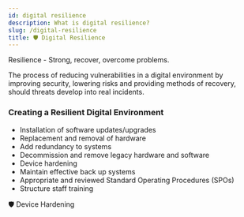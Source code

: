 ```yaml
---
id: digital resilience
description: What is digital resilience?
slug: /digital-resilience
title: 🛡️ Digital Resilience
---
```



Resilience - Strong, recover, overcome problems.

The process of reducing vulnerabilities in a digital environment by improving security, lowering risks and providing methods of recovery, should threats develop into real incidents. <br />

### Creating a Resilient Digital Environment

- Installation of software updates/upgrades
- Replacement and removal of hardware
- Add redundancy to systems
- Decommission and remove legacy hardware and software
- Device hardening
- Maintain effective back up systems
- Appropriate and reviewed Standard Operating Procedures (SPOs)
- Structure staff training

<ReferenceLink href="/docs/device-hardening/">🛡️ Device Hardening</ReferenceLink>